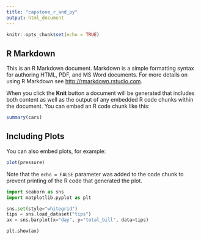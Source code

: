 ```yaml
---
title: "capstone_r_and_py"
output: html_document
---
```


```r
knitr::opts_chunk$set(echo = TRUE)
```

## R Markdown

This is an R Markdown document. Markdown is a simple formatting syntax for authoring HTML, PDF, and MS Word documents. For more details on using R Markdown see <http://rmarkdown.rstudio.com>.

When you click the **Knit** button a document will be generated that includes both content as well as the output of any embedded R code chunks within the document. You can embed an R code chunk like this:

```r
summary(cars)
```

## Including Plots

You can also embed plots, for example:

```r
plot(pressure)
```

Note that the `echo = FALSE` parameter was added to the code chunk to prevent printing of the R code that generated the plot.

```python

import seaborn as sns
import matplotlib.pyplot as plt

sns.set(style="whitegrid")
tips = sns.load_dataset("tips")
ax = sns.barplot(x="day", y="total_bill", data=tips)

plt.show(ax)


```
